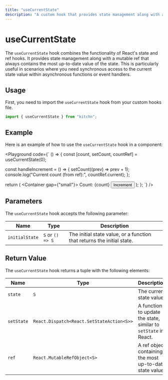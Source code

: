 ```yaml
---
title: "useCurrentState"
description: "A custom hook that provides state management along with a mutable ref to track the current state value."
---
```



# useCurrentState

The `useCurrentState` hook combines the functionality of React's state and ref hooks. It provides state management along with a mutable ref that always contains the most up-to-date value of the state. This is particularly useful in scenarios where you need synchronous access to the current state value within asynchronous functions or event handlers.

## Usage

First, you need to import the `useCurrentState` hook from your custom hooks file.

```jsx
import { useCurrentState } from "kitchn";
```

## Example

Here is an example of how to use the `useCurrentState` hook in a component:

<Playground
code={`
() => {
  const [count, setCount, countRef] = useCurrentState(0);

  const handleIncrement = () => {
    setCount((prev) => prev + 1);
    console.log("Current count (from ref):", countRef.current);
  };

  return (
    <Container gap={"small"}>
      <Text>Count: {count}</Text>
      <Button onClick={handleIncrement}>Increment</Button>
    </Container>
  );
};
`}
/>

## Parameters

The `useCurrentState` hook accepts the following parameter:

| Name           | Type             | Description
|----------------|------------------|---------------------------------------------------
| `initialState` | `S` or `() => S` | The initial state value, or a function that returns the initial state.

## Return Value

The `useCurrentState` hook returns a tuple with the following elements:

| Name       | Type                                      | Description
|------------|-------------------------------------------|-----------------------------------------------------------
| `state`    | `S`                                       | The current state value.
| `setState` | `React.Dispatch<React.SetStateAction<S>>` | A function to update the state, similar to `setState` in React.
| `ref`      | `React.MutableRefObject<S>`               | A ref object containing the most up-to-date state value.
